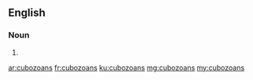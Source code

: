 ==English==

===Noun===
{{head|en|plural}}

# {{plural of|cubozoan|lang=en|nocat=1}}

[[ar:cubozoans]]
[[fr:cubozoans]]
[[ku:cubozoans]]
[[mg:cubozoans]]
[[my:cubozoans]]